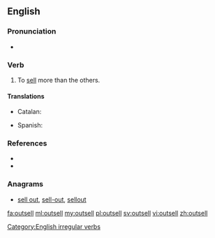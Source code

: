 ==English==

===Pronunciation===
* {{IPA|/ɑʊtˈsɛl/|lang=en}}

===Verb===
{{en-verb|outsells|outselling|outsold}}

# To [[sell]] more than the others.

====Translations====
{{trans-top|to sell more than the others}}
* Catalan: {{t|ca|vendre's més que}}
{{trans-mid}}
* Spanish: {{t|es|venderse más que}}
{{trans-bottom}}

===References===
* {{R:Century 1911}}
* {{R:Webster 1913}}

===Anagrams===
* [[sell out#English|sell out]], [[sell-out#English|sell-out]], [[sellout#English|sellout]]

[[Category:English irregular verbs]]

[[fa:outsell]]
[[ml:outsell]]
[[my:outsell]]
[[pl:outsell]]
[[sv:outsell]]
[[vi:outsell]]
[[zh:outsell]]